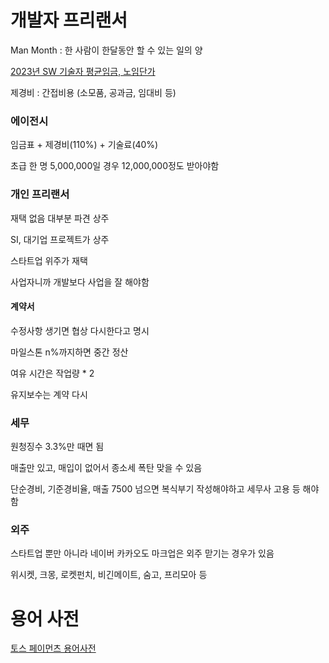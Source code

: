 # 개발자 프리랜서

Man Month : 한 사람이 한달동안 할 수 있는 일의 양

[2023년 SW 기술자 평균임금, 노임단가](https://www.sw.or.kr/site/sw/ex/board/View.do?cbIdx=304&bcIdx=54830&searchExt1=)

제경비 : 간접비용 (소모품, 공과금, 임대비 등)

### 에이전시

임금표 + 제경비(110%) + 기술료(40%)

초급 한 명 5,000,000일 경우 12,000,000정도 받아야함

### 개인 프리랜서

재택 없음 대부분 파견 상주

SI, 대기업 프로젝트가 상주

스타트업 위주가 재택

사업자니까 개발보다 사업을 잘 해야함

#### 계약서

수정사항 생기면 협상 다시한다고 명시

마일스톤 n%까지하면 중간 정산

여유 시간은 작업량 \* 2

유지보수는 계약 다시

### 세무

원청징수 3.3%만 때면 됨

매출만 있고, 매입이 없어서 종소세 폭탄 맞을 수 있음

단순경비, 기준경비율, 매출 7500 넘으면 복식부기 작성해야하고 세무사 고용 등 해야함

### 외주

스타트업 뿐만 아니라 네이버 카카오도 마크업은 외주 맏기는 경우가 있음

위시켓, 크몽, 로켓펀치, 비긴메이트, 숨고, 프리모아 등

# 용어 사전

[토스 페이먼츠 용어사전](https://docs.tosspayments.com/resources/glossary/index)
